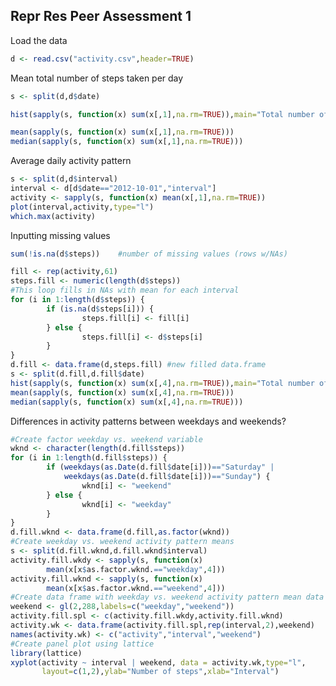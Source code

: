 ## Repr Res Peer Assessment 1

Load the data
```r
d <- read.csv("activity.csv",header=TRUE)
```

Mean total number of steps taken per day
```r
s <- split(d,d$date)
```

```r
hist(sapply(s, function(x) sum(x[,1],na.rm=TRUE)),main="Total number of steps taken each day")

```

```r
mean(sapply(s, function(x) sum(x[,1],na.rm=TRUE)))
median(sapply(s, function(x) sum(x[,1],na.rm=TRUE)))
```

Average daily activity pattern
```r
s <- split(d,d$interval)
interval <- d[d$date=="2012-10-01","interval"]
activity <- sapply(s, function(x) mean(x[,1],na.rm=TRUE))
plot(interval,activity,type="l")
which.max(activity) 
```

Inputting missing values
```r
sum(!is.na(d$steps))    #number of missing values (rows w/NAs)

fill <- rep(activity,61)
steps.fill <- numeric(length(d$steps))
#This loop fills in NAs with mean for each interval
for (i in 1:length(d$steps)) {
        if (is.na(d$steps[i])) {
                steps.fill[i] <- fill[i]
        } else {
                steps.fill[i] <- d$steps[i]
        }
}
d.fill <- data.frame(d,steps.fill) #new filled data.frame
s <- split(d.fill,d.fill$date)
hist(sapply(s, function(x) sum(x[,4],na.rm=TRUE)),main="Total number of steps taken each day (Inputed missing values)")
mean(sapply(s, function(x) sum(x[,4],na.rm=TRUE)))
median(sapply(s, function(x) sum(x[,4],na.rm=TRUE)))

```

Differences in activity patterns between weekdays and weekends?
```r
#Create factor weekday vs. weekend variable
wknd <- character(length(d.fill$steps))
for (i in 1:length(d.fill$steps)) {
        if (weekdays(as.Date(d.fill$date[i]))=="Saturday" |
            weekdays(as.Date(d.fill$date[i]))=="Sunday") {
                wknd[i] <- "weekend"
        } else {
                wknd[i] <- "weekday"
        }
}
d.fill.wknd <- data.frame(d.fill,as.factor(wknd))
#Create weekday vs. weekend activity pattern means
s <- split(d.fill.wknd,d.fill.wknd$interval)
activity.fill.wkdy <- sapply(s, function(x) 
        mean(x[x$as.factor.wknd.=="weekday",4]))
activity.fill.wknd <- sapply(s, function(x) 
        mean(x[x$as.factor.wknd.=="weekend",4]))
#Create data frame with weekday vs. weekend activity pattern mean data
weekend <- gl(2,288,labels=c("weekday","weekend"))
activity.fill.spl <- c(activity.fill.wkdy,activity.fill.wknd)
activity.wk <- data.frame(activity.fill.spl,rep(interval,2),weekend)
names(activity.wk) <- c("activity","interval","weekend")
#Create panel plot using lattice
library(lattice)
xyplot(activity ~ interval | weekend, data = activity.wk,type="l",
       layout=c(1,2),ylab="Number of steps",xlab="Interval")
```








